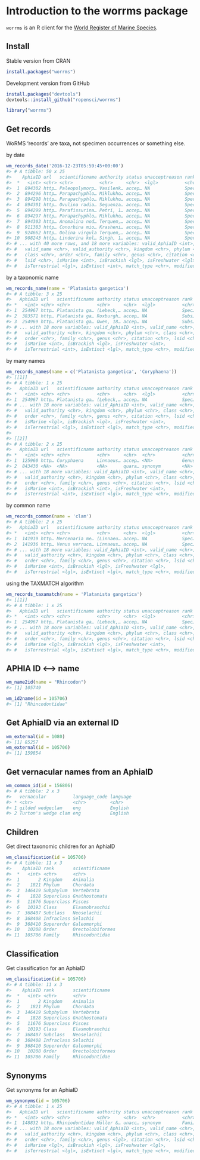 <!--
%\VignetteEngine{knitr::knitr}
%\VignetteIndexEntry{Introduction to the worrms package}
%\VignetteEncoding{UTF-8}
-->



Introduction to the worrms package
==================================

`worrms` is an R client for the [World Register of Marine Species](http://www.marinespecies.org/).

## Install

Stable version from CRAN


```r
install.packages("worrms")
```

Development version from GitHub


```r
install.packages("devtools")
devtools::install_github("ropensci/worrms")
```


```r
library("worrms")
```

## Get records

WoRMS 'records' are taxa, not specimen occurrences or something else.

by date


```r
wm_records_date('2016-12-23T05:59:45+00:00')
#> # A tibble: 50 x 25
#>    AphiaID url   scientificname authority status unacceptreason rank 
#>  *   <int> <chr> <chr>          <chr>     <chr>  <lgl>          <chr>
#>  1  894302 http… Paleopolymorp… Vasilenk… accep… NA             Spec…
#>  2  894296 http… Parapachyphlo… Miklukho… accep… NA             Spec…
#>  3  894298 http… Parapachyphlo… Miklukho… accep… NA             Spec…
#>  4  894301 http… Ovulina radia… Seguenza… accep… NA             Spec…
#>  5  894299 http… Parafissurina… Petri, 1… accep… NA             Spec…
#>  6  894297 http… Parapachyphlo… Miklukho… accep… NA             Spec…
#>  7  894303 http… Anomalina nod… Terquem,… accep… NA             Spec…
#>  8  911383 http… Conorbina mio… Krasheni… accep… NA             Spec…
#>  9  924662 http… Oolina virgula Terquem,… accep… NA             Spec…
#> 10  908243 http… Linderina kol… Singh, 1… accep… NA             Spec…
#> # ... with 40 more rows, and 18 more variables: valid_AphiaID <int>,
#> #   valid_name <chr>, valid_authority <chr>, kingdom <chr>, phylum <chr>,
#> #   class <chr>, order <chr>, family <chr>, genus <chr>, citation <chr>,
#> #   lsid <chr>, isMarine <int>, isBrackish <lgl>, isFreshwater <lgl>,
#> #   isTerrestrial <lgl>, isExtinct <int>, match_type <chr>, modified <chr>
```

by a taxonomic name


```r
wm_records_name(name = 'Platanista gangetica')
#> # A tibble: 3 x 25
#>   AphiaID url   scientificname authority status unacceptreason rank 
#> *   <int> <chr> <chr>          <chr>     <chr>  <lgl>          <chr>
#> 1  254967 http… Platanista ga… (Lebeck,… accep… NA             Spec…
#> 2  383571 http… Platanista ga… Roxburgh… accep… NA             Subs…
#> 3  254969 http… Platanista ga… Owen, 18… accep… NA             Subs…
#> # ... with 18 more variables: valid_AphiaID <int>, valid_name <chr>,
#> #   valid_authority <chr>, kingdom <chr>, phylum <chr>, class <chr>,
#> #   order <chr>, family <chr>, genus <chr>, citation <chr>, lsid <chr>,
#> #   isMarine <int>, isBrackish <lgl>, isFreshwater <int>,
#> #   isTerrestrial <int>, isExtinct <lgl>, match_type <chr>, modified <chr>
```

by many names


```r
wm_records_names(name = c('Platanista gangetica', 'Coryphaena'))
#> [[1]]
#> # A tibble: 1 x 25
#>   AphiaID url   scientificname authority status unacceptreason rank 
#> *   <int> <chr> <chr>          <chr>     <chr>  <lgl>          <chr>
#> 1  254967 http… Platanista ga… (Lebeck,… accep… NA             Spec…
#> # ... with 18 more variables: valid_AphiaID <int>, valid_name <chr>,
#> #   valid_authority <chr>, kingdom <chr>, phylum <chr>, class <chr>,
#> #   order <chr>, family <chr>, genus <chr>, citation <chr>, lsid <chr>,
#> #   isMarine <lgl>, isBrackish <lgl>, isFreshwater <int>,
#> #   isTerrestrial <lgl>, isExtinct <lgl>, match_type <chr>, modified <chr>
#> 
#> [[2]]
#> # A tibble: 2 x 25
#>   AphiaID url   scientificname authority status unacceptreason rank 
#> *   <int> <chr> <chr>          <chr>     <chr>  <chr>          <chr>
#> 1  125960 http… Coryphaena     Linnaeus… accep… <NA>           Genus
#> 2  843430 <NA>  <NA>           <NA>      quara… synonym        <NA> 
#> # ... with 18 more variables: valid_AphiaID <int>, valid_name <chr>,
#> #   valid_authority <chr>, kingdom <chr>, phylum <chr>, class <chr>,
#> #   order <chr>, family <chr>, genus <chr>, citation <chr>, lsid <chr>,
#> #   isMarine <int>, isBrackish <int>, isFreshwater <int>,
#> #   isTerrestrial <int>, isExtinct <lgl>, match_type <chr>, modified <chr>
```

by common name


```r
wm_records_common(name = 'clam')
#> # A tibble: 2 x 25
#>   AphiaID url   scientificname authority status unacceptreason rank 
#> *   <int> <chr> <chr>          <chr>     <chr>  <lgl>          <chr>
#> 1  141919 http… Mercenaria me… (Linnaeu… accep… NA             Spec…
#> 2  141936 http… Venus verruco… Linnaeus… accep… NA             Spec…
#> # ... with 18 more variables: valid_AphiaID <int>, valid_name <chr>,
#> #   valid_authority <chr>, kingdom <chr>, phylum <chr>, class <chr>,
#> #   order <chr>, family <chr>, genus <chr>, citation <chr>, lsid <chr>,
#> #   isMarine <int>, isBrackish <lgl>, isFreshwater <lgl>,
#> #   isTerrestrial <lgl>, isExtinct <lgl>, match_type <chr>, modified <chr>
```

using the TAXMATCH algorithm


```r
wm_records_taxamatch(name = 'Platanista gangetica')
#> [[1]]
#> # A tibble: 1 x 25
#>   AphiaID url   scientificname authority status unacceptreason rank 
#> *   <int> <chr> <chr>          <chr>     <chr>  <lgl>          <chr>
#> 1  254967 http… Platanista ga… (Lebeck,… accep… NA             Spec…
#> # ... with 18 more variables: valid_AphiaID <int>, valid_name <chr>,
#> #   valid_authority <chr>, kingdom <chr>, phylum <chr>, class <chr>,
#> #   order <chr>, family <chr>, genus <chr>, citation <chr>, lsid <chr>,
#> #   isMarine <lgl>, isBrackish <lgl>, isFreshwater <int>,
#> #   isTerrestrial <lgl>, isExtinct <lgl>, match_type <chr>, modified <chr>
```

## APHIA ID <--> name


```r
wm_name2id(name = "Rhincodon")
#> [1] 105749
```


```r
wm_id2name(id = 105706)
#> [1] "Rhincodontidae"
```

## Get AphiaID via an external ID


```r
wm_external(id = 1080)
#> [1] 85257
wm_external(id = 105706)
#> [1] 159854
```

## Get vernacular names from an AphiaID


```r
wm_common_id(id = 156806)
#> # A tibble: 2 x 3
#>   vernacular          language_code language
#> * <chr>               <chr>         <chr>   
#> 1 gilded wedgeclam    eng           English 
#> 2 Turton's wedge clam eng           English
```

## Children

Get direct taxonomic children for an AphiaID


```r
wm_classification(id = 105706)
#> # A tibble: 11 x 3
#>    AphiaID rank       scientificname  
#>  *   <int> <chr>      <chr>           
#>  1       2 Kingdom    Animalia        
#>  2    1821 Phylum     Chordata        
#>  3  146419 Subphylum  Vertebrata      
#>  4    1828 Superclass Gnathostomata   
#>  5   11676 Superclass Pisces          
#>  6   10193 Class      Elasmobranchii  
#>  7  368407 Subclass   Neoselachii     
#>  8  368408 Infraclass Selachii        
#>  9  368410 Superorder Galeomorphi     
#> 10   10208 Order      Orectolobiformes
#> 11  105706 Family     Rhincodontidae
```

## Classification

Get classification for an AphiaID


```r
wm_classification(id = 105706)
#> # A tibble: 11 x 3
#>    AphiaID rank       scientificname  
#>  *   <int> <chr>      <chr>           
#>  1       2 Kingdom    Animalia        
#>  2    1821 Phylum     Chordata        
#>  3  146419 Subphylum  Vertebrata      
#>  4    1828 Superclass Gnathostomata   
#>  5   11676 Superclass Pisces          
#>  6   10193 Class      Elasmobranchii  
#>  7  368407 Subclass   Neoselachii     
#>  8  368408 Infraclass Selachii        
#>  9  368410 Superorder Galeomorphi     
#> 10   10208 Order      Orectolobiformes
#> 11  105706 Family     Rhincodontidae
```

## Synonyms

Get synonyms for an AphiaID


```r
wm_synonyms(id = 105706)
#> # A tibble: 1 x 25
#>   AphiaID url   scientificname authority status unacceptreason rank 
#> *   <int> <chr> <chr>          <chr>     <chr>  <chr>          <chr>
#> 1  148832 http… Rhiniodontidae Müller &… unacc… synonym        Fami…
#> # ... with 18 more variables: valid_AphiaID <int>, valid_name <chr>,
#> #   valid_authority <chr>, kingdom <chr>, phylum <chr>, class <chr>,
#> #   order <chr>, family <chr>, genus <lgl>, citation <chr>, lsid <chr>,
#> #   isMarine <lgl>, isBrackish <lgl>, isFreshwater <lgl>,
#> #   isTerrestrial <lgl>, isExtinct <lgl>, match_type <chr>, modified <chr>
```

